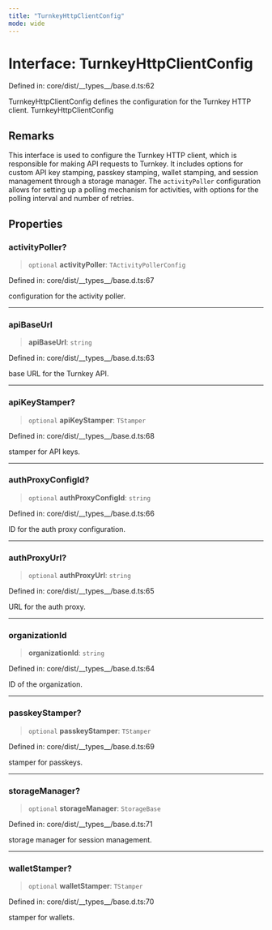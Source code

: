 ```yaml
---
title: "TurnkeyHttpClientConfig"
mode: wide
---
```

  
# Interface: TurnkeyHttpClientConfig

Defined in: core/dist/\_\_types\_\_/base.d.ts:62

TurnkeyHttpClientConfig defines the configuration for the Turnkey HTTP client.
 TurnkeyHttpClientConfig

## Remarks

This interface is used to configure the Turnkey HTTP client, which is responsible for making API
requests to Turnkey. It includes options for custom API key stamping, passkey stamping, wallet stamping,
and session management through a storage manager.
The `activityPoller` configuration allows for setting up a polling mechanism for activities, with options for the polling interval and number of retries.

## Properties

### activityPoller?

> `optional` **activityPoller**: `TActivityPollerConfig`

Defined in: core/dist/\_\_types\_\_/base.d.ts:67

configuration for the activity poller.

***

### apiBaseUrl

> **apiBaseUrl**: `string`

Defined in: core/dist/\_\_types\_\_/base.d.ts:63

base URL for the Turnkey API.

***

### apiKeyStamper?

> `optional` **apiKeyStamper**: `TStamper`

Defined in: core/dist/\_\_types\_\_/base.d.ts:68

stamper for API keys.

***

### authProxyConfigId?

> `optional` **authProxyConfigId**: `string`

Defined in: core/dist/\_\_types\_\_/base.d.ts:66

ID for the auth proxy configuration.

***

### authProxyUrl?

> `optional` **authProxyUrl**: `string`

Defined in: core/dist/\_\_types\_\_/base.d.ts:65

URL for the auth proxy.

***

### organizationId

> **organizationId**: `string`

Defined in: core/dist/\_\_types\_\_/base.d.ts:64

ID of the organization.

***

### passkeyStamper?

> `optional` **passkeyStamper**: `TStamper`

Defined in: core/dist/\_\_types\_\_/base.d.ts:69

stamper for passkeys.

***

### storageManager?

> `optional` **storageManager**: `StorageBase`

Defined in: core/dist/\_\_types\_\_/base.d.ts:71

storage manager for session management.

***

### walletStamper?

> `optional` **walletStamper**: `TStamper`

Defined in: core/dist/\_\_types\_\_/base.d.ts:70

stamper for wallets.
